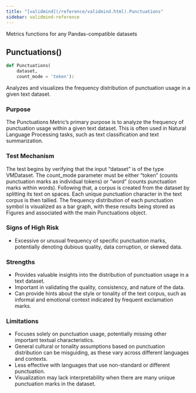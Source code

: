 ```yaml
---
title: "[validmind](/reference/validmind.html).Punctuations"
sidebar: validmind-reference
---
```


Metrics functions for any Pandas-compatible datasets

## Punctuations[()]{.muted}

<!-- function.qmd.jinja2 - function signature -->

```python
def Punctuations(
    dataset,
    count_mode = 'token'):
```

Analyzes and visualizes the frequency distribution of punctuation usage in a given text dataset.

### Purpose

The Punctuations Metric's primary purpose is to analyze the frequency of punctuation usage within a given text dataset. This is often used in Natural Language Processing tasks, such as text classification and text summarization.

### Test Mechanism

The test begins by verifying that the input "dataset" is of the type VMDataset. The count_mode parameter must be either "token" (counts punctuation marks as individual tokens) or "word" (counts punctuation marks within words). Following that, a corpus is created from the dataset by splitting its text on spaces. Each unique punctuation character in the text corpus is then tallied. The frequency distribution of each punctuation symbol is visualized as a bar graph, with these results being stored as Figures and associated with the main Punctuations object.

### Signs of High Risk

- Excessive or unusual frequency of specific punctuation marks, potentially denoting dubious quality, data corruption, or skewed data.

### Strengths

- Provides valuable insights into the distribution of punctuation usage in a text dataset.
- Important in validating the quality, consistency, and nature of the data.
- Can provide hints about the style or tonality of the text corpus, such as informal and emotional context indicated by frequent exclamation marks.

### Limitations

- Focuses solely on punctuation usage, potentially missing other important textual characteristics.
- General cultural or tonality assumptions based on punctuation distribution can be misguiding, as these vary across different languages and contexts.
- Less effective with languages that use non-standard or different punctuation.
- Visualization may lack interpretability when there are many unique punctuation marks in the dataset.
